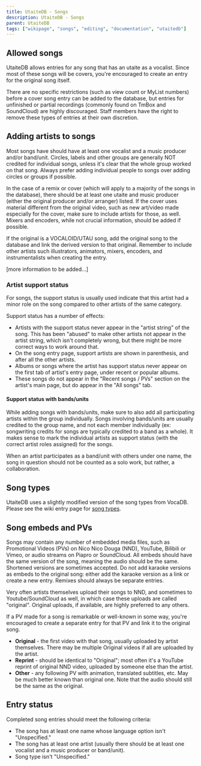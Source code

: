 ---
title: UtaiteDB - Songs
description: UtaiteDB - Songs
parent: UtaiteDB
tags: ["wikipage", "songs", "editing", "documentation", "utaitedb"]
---

## Allowed songs

UtaiteDB allows entries for any song that has an utaite as a vocalist. Since most of these songs will be covers, you're encouraged to create an entry for the original song itself.

There are no specific restrictions (such as view count or MyList numbers) before a cover song entry can be added to the database, but entries for unfinished or partial recordings (commonly found on TmBox and SoundCloud) are highly discouraged. Staff members have the right to remove these types of entries at their own discretion.

## Adding artists to songs

 Most songs have should have at least one vocalist and a music producer and/or band/unit. Circles, labels and other groups are generally NOT credited for individual songs, unless it's clear that the whole group worked on that song. Always prefer adding individual people to songs over adding circles or groups if possible.

In the case of a remix or cover (which will apply to a majority of the songs in the database), there should be at least one utaite and music producer (either the original producer and/or arranger) listed. If the cover uses material different from the original video, such as new art/video made especially for the cover, make sure to include artists for those, as well. Mixers and encoders, while not crucial information, should be added if possible.

If the original is a VOCALOID/UTAU song, add the original song to the database and link the derived version to that original. Remember to include other artists such illustrators, animators, mixers, encoders, and instrumentalists when creating the entry.

[more information to be added...]

### Artist support status

For songs, the support status is usually used indicate that this artist had a minor role on the song compared to other artists of the same category. 

Support status has a number of effects:

* Artists with the support status never appear in the "artist string" of the song. This has been "abused" to make other artists not appear in the artist string, which isn't completely wrong, but there might be more correct ways to work around that.
* On the song entry page, support artists are shown in parenthesis, and after all the other artists.
* Albums or songs where the artist has support status never appear on the first tab of artist's entry page, under recent or popular albums.
* These songs do not appear in the "Recent songs / PVs" section on the artist's main page, but do appear in the "All songs" tab.

#### Support status with bands/units

While adding songs with bands/units, make sure to also add all participating artists within the group individually. Songs involving bands/units are usually credited to the group name, and not each member individually (ex: songwriting credits for songs are typically credited to a band as a whole). It makes sense to mark the individual artists as support status (with the correct artist roles assigned) for the songs.

When an artist participates as a band/unit with others under one name, the song in question should not be counted as a solo work, but rather, a collaboration.

## Song types

UtaiteDB uses a slightly modified version of the song types from VocaDB. Please see the wiki entry page for [song types](/docs/songs/song-entry-editing#song-type).

## Song embeds and PVs

Songs may contain any number of embedded media files, such as Promotional Videos (PVs) on Nico Nico Douga (NND), YouTube, Bilibili or Vimeo, or audio streams on Piapro or SoundCloud. All embeds should have the same version of the song, meaning the audio should be the same. Shortened versions are sometimes accepted. Do not add karaoke versions as embeds to the original song: either add the karaoke version as a link or create a new entry. Remixes should always be separate entries.

Very often artists themselves upload their songs to NND, and sometimes to Youtube/SoundCloud as well, in which case these uploads are called "original". Original uploads, if available, are highly preferred to any others.

If a PV made for a song is remarkable or well-known in some way, you're encouraged to create a separate entry for that PV and link it to the original song.

* **Original** - the first video with that song, usually uploaded by artist themselves. There may be multiple Original videos if all are uploaded by the artist.
* **Reprint** - should be identical to "Original"; most often it's a YouTube reprint of original NND video, uploaded by someone else than the artist.
* **Other** - any following PV with animation, translated subtitles, etc. May be much better known than original one. Note that the audio should still be the same as the original.

## Entry status

Completed song entries should meet the following criteria:

* The song has at least one name whose language option isn't "Unspecified."
* The song has at least one artist (usually there should be at least one vocalist and a music producer or band/unit).
* Song type isn't "Unspecified."